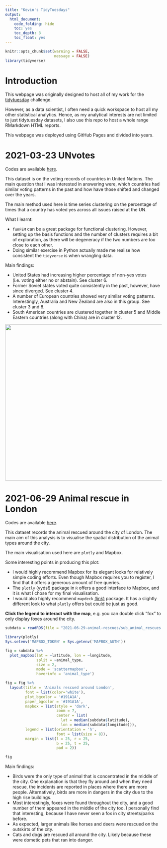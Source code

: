 ```yaml
---
title: "Kevin's TidyTuesdays"
output:
  html_document:
    code_folding: hide
    toc: yes
    toc_depth: 3
    toc_float: yes
---
```


```r
knitr::opts_chunk$set(warning = FALSE,
                      message = FALSE)
library(tidyverse)
```


# Introduction

This webpage was originally designed to host all of my work for the [tidytuesday](https://github.com/rfordatascience/tidytuesday) challenge. 

However, as a data scientist, I often need a quick workspace to host all my other statistical analytics. Hence, as my analytical interests are not limited to just tidytuesday datasets, I also use this repo to host a whole range RMarkdown HTML reports. 

This webpage was deployed using GitHub Pages and divided into years. 

# 2021-03-23 UNvotes

Codes are available [here](2021-03-23-UNvotes/UNvotes.html).

This dataset is on the voting records of countries in United Nations. The main question that I was interested in answering were, which countries had similar voting patterns in the past and how have those shifted and changed over the years. 

The main method used here is time series clustering on the percentage of times that a country has voted yes across all issues raised at the UN. 

What I learnt: 

+ `funFEM` can be a great package for functional clustering. However, setting up the basis functions and the number of clusters requires a bit of exploration, as there will be degeneracy if the two numbers are too close to each other. 
+ Doing similar exercise in Python actually made me realise how consistent the `tidyverse` is when wrangling data. 

Main findings: 

+ United States had increasing higher percentage of non-yes votes (i.e. voting either no or abstain). See cluster 6. 
+ Former Soviet states voted quite consistently in the past, however, have since diverged. See cluster 4. 
+ A number of European countries showed very similar voting patterns. Interestingly, Australia and New Zealand are also in this group. See cluster 3 and 8. 
+ South American countries are clustered together in cluster 5 and Middle Eastern countries (along with China) are in cluster 12. 

<img src="2021-03-23-UNvotes/UNvotes_clustering.png" width="1000" height="500" />

# 2021-06-29 Animal rescue in London

Codes are available [here](2021-06-29-animal-rescues/2021-06-29-animal-rescues.html).

This dataset records the animal rescued around the city of London. The main aim of this analysis is to visualise the spatial distribution of the animal types around the city. 

The main visualisation used here are `plotly` and Mapbox. 

Some interesting points in producing this plot:

+ I would highly recommend Mapbox for its elegant looks for relatively simple coding efforts. Even though Mapbox requires you to register, I find that it offers a generous amount of free queries. 
+ The `plotly` (yyds!) package in `R` offers a good interface to Mapbox, and it is what I chose for my final visualisation.
+ I would also highly recommend `mapdeck` [(link)](https://symbolixau.github.io/mapdeck/index.html) package. It has a slightly different look to what `plotly` offers but could be just as good. 

**Click the legend to interact with the map**, e.g. you can double click "fox" to only display foxes around the city. 

```r
subdata = readRDS(file = "2021-06-29-animal-rescues/sub_animal_rescues.rds")

library(plotly)
Sys.setenv('MAPBOX_TOKEN' = Sys.getenv('MAPBOX_AUTH'))

fig = subdata %>% 
  plot_mapbox(lat = ~latitude, lon = ~longitude,
              split = ~animal_type, 
              size = 2,
              mode = 'scattermapbox', 
              hoverinfo = 'animal_type')

fig = fig %>% 
  layout(title = 'Animals rescued around London',
         font = list(color='white'),
         plot_bgcolor = '#191A1A', 
         paper_bgcolor = '#191A1A',
         mapbox = list(style = 'dark', 
                       zoom = 7,
                       center = list(
                         lat = median(subdata$latitude),
                         lon = median(subdata$longitude))),
         legend = list(orientation = 'h',
                       font = list(size = 8)),
         margin = list(l = 25, r = 25,
                       b = 25, t = 25,
                       pad = 2)) 

fig
```


Main findings: 

+ Birds were the only type of animal that is concentrated in the middle of the city. One explanation is that they fly around and when they need rescue, the incidents are reported in places where there are more people. Alternatively, birds are more in dangers in the city due to the high rise buildings. 
+ Most interestingly, foxes were found throughout the city, and a good number of them appeared in the middle of the city too. I personally find that interesting, because I have never seen a fox in city streets/parks before. 
+ As expected, larger animals like horses and deers were rescued on the outskirts of the city. 
+ Cats and dogs are rescued all around the city. Likely because these were dometic pets that ran into danger. 
